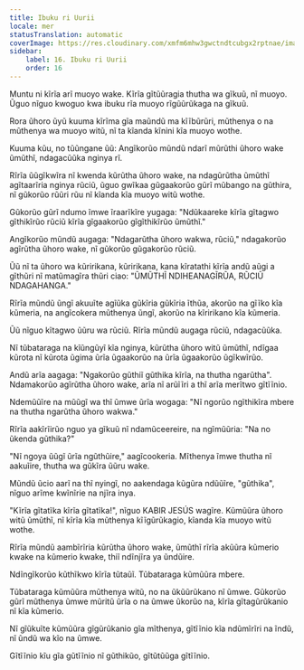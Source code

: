 ```yaml
---
title: Ibuku ri Uurii
locale: mer
statusTranslation: automatic
coverImage: https://res.cloudinary.com/xmfm6mhw3gwctndtcubgx2rptnae/image/upload/v1740468922/small_cover_tratado_de_psicologia_revolucionaria_a4c0dca4e0.webp
sidebar:
    label: 16. Ibuku ri Uurii
    order: 16
---
```

Muntu ni kĩrĩa arĩ muoyo wake. Kĩrĩa gĩtũũragia thutha wa gĩkuũ, nĩ muoyo. Ũguo nĩguo kwoguo kwa ibuku rĩa muoyo rĩgũũrũkaga na gĩkuũ.

Rora ũhoro ũyũ kuuma kĩrĩma gĩa maũndũ ma kĩĩbũrũri, mũthenya o na mũthenya wa muoyo witũ, nĩ ta kĩanda kĩnini kĩa muoyo wothe.

Kuuma kũu, no tũũngane ũũ: Angĩkorũo mũndũ ndarĩ mũrũthi ũhoro wake ũmũthĩ, ndagacũũka nginya rĩ.

Rĩrĩa ũũgĩkwĩra nĩ kwenda kũrũtha ũhoro wake, na ndagũrũtha ũmũthĩ agĩtaarĩria nginya rũciũ, ũguo gwĩkaa gũgaakorũo gũrĩ mũbango na gũthira, nĩ gũkorũo rũũri rũu nĩ kĩanda kĩa muoyo witũ wothe.

Gũkorũo gũrĩ ndumo ĩmwe ĩraarĩkĩre yugaga: "Ndũkaareke kĩrĩa gĩtagwo gĩthikĩrũo rũciũ kĩrĩa gĩgaakorũo gĩgĩthikĩrũo ũmũthĩ."

Angĩkorũo mũndũ augaga: "Ndagarũtha ũhoro wakwa, rũciũ," ndagakorũo agĩrũtha ũhoro wake, nĩ gũkorũo gũgakorũo rũciũ.

Ũũ nĩ ta ũhoro wa kũririkana, kũririkana, kana kĩratathi kĩrĩa andũ aũgi a gĩthũri nĩ matũmagĩra thũri ciao: "ŨMŨTHĨ NDIHEANAGĨRŨA, RŨCIŨ NDAGAHANGA."

Rĩrĩa mũndũ ũngĩ akuuĩte agĩũka gũkĩria gũkĩria ĩthũa, akorũo na gĩĩko kĩa kũmeria, na angĩcokera mũthenya ũngĩ, akorũo na kĩririkano kĩa kũmeria.

Ũũ nĩguo kĩtagwo ũũru wa rũciũ. Rĩrĩa mũndũ augaga rũciũ, ndagacũũka.

Nĩ tũbataraga na kĩũngũyĩ kĩa nginya, kũrũtha ũhoro witũ ũmũthĩ, ndĩgaa kũrota nĩ kũrota ũgima ũrĩa ũgaakorũo na ũrĩa ũgaakorũo ũgĩkwĩrũo.

Andũ arĩa aagaga: "Ngakorũo gũthiĩ gũthika kĩrĩa, na thutha ngarũtha". Ndamakorũo agĩrũtha ũhoro wake, arĩa nĩ arũĩĩri a thĩ arĩa merĩtwo gĩtĩĩnio.

Ndemũũĩre na mũũgĩ wa thĩ ũmwe ũrĩa wogaga: "Nĩ ngorũo ngĩthikĩra mbere na thutha ngarũtha ũhoro wakwa."

Rĩrĩa aakĩrĩirũo nguo ya gĩkuũ nĩ ndamũceereire, na ngĩmũũria: "Na no ũkenda gũthika?"

"Nĩ ngoya ũũgĩ ũrĩa ngũthũire," aagĩcookeria. Mĩthenya ĩmwe thutha nĩ aakuĩire, thutha wa gũkĩra ũũru wake.

Mũndũ ũcio aarĩ na thĩ nyingĩ, no aakendaga kũgũra ndũũĩre, "gũthika", nĩguo arĩme kwĩnĩrie na njĩra inya.

"Kĩrĩa gĩtatĩka kĩrĩa gĩtatĩka!", nĩguo KABIR JESÚS wagĩre. Kũmũũra ũhoro witũ ũmũthĩ, nĩ kĩrĩa kĩa mũthenya kĩĩgũrũkagio, kĩanda kĩa muoyo witũ wothe.

Rĩrĩa mũndũ aambĩrĩria kũrũtha ũhoro wake, ũmũthĩ rĩrĩa akũũra kũmerio kwake na kũmerio kwake, thiĩ ndĩnjĩra ya ũndũire.

Ndĩngĩkorũo kũthĩkwo kĩrĩa tũtaũĩ. Tũbataraga kũmũũra mbere.

Tũbataraga kũmũũra mũthenya witũ, no na ũkũũrũkano nĩ ũmwe. Gũkorũo gũrĩ mũthenya ũmwe mũritũ ũrĩa o na ũmwe ũkorũo na, kĩrĩa gĩtagũrũkanio nĩ kĩa kũmerio.

Nĩ gĩũkuĩte kũmũũra gĩgũrũkanio gĩa mĩthenya, gĩtĩĩnio kĩa ndũmĩrĩri na ĩndũ, nĩ ũndũ wa kĩo na ũmwe.

Gĩtĩĩnio kĩu gĩa gũtĩĩnio nĩ gũthikũo, gĩtũtũũga gĩtĩĩnio.

